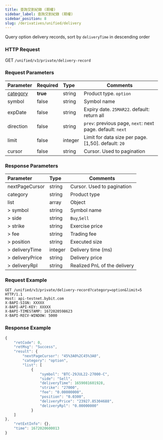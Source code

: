```yaml
---
title: 查詢交割紀錄 (期權)
sidebar_label: 查詢交割紀錄 (期權)
sidebar_position: 8
slug: /derivatives/unified/delivery
---
```


Query option delivery records, sort by `deliveryTime` in descending order

### HTTP Request
GET `/unified/v3/private/delivery-record`

### Request Parameters
| Parameter | Required | Type | Comments|
|:----- |:-------|:-----|------ |
|[category](../enum#category) |**true** |string |Product type. `option` |
|symbol |false |string |Symbol name |
|expDate |false |string |Expiry date. `25MAR22`. default: return all |
|direction |false |string |`prev`: previous page, `next`: next page. default: `next`|
|limit |false |integer |Limit for data size per page. [1,50]. default: `20`|
|cursor |false |string |Cursor. Used to pagination|

### Response Parameters
| Parameter | Type | Comments|
|:----- |:-----|----- |
|nextPageCursor |string |Cursor. Used to pagination |
|category |string |Product type|
|list |array |Object |
|> symbol |string |Symbol name |
|> side |string |`Buy`,`Sell` |
|> strike |string |Exercise price |
|> fee |string |Trading fee |
|> position |string |Executed size |
|> deliveryTime |integer |Delivery time (ms) |
|> deliveryPrice |string |Delivery price |
|> deliveryRpl |string |Realized PnL of the delivery |

### Request Example

<Tabs>
<TabItem value="console" label="Console">

```http
GET /unified/v3/private/delivery-record?category=option&limit=5 HTTP/1.1
Host: api-testnet.bybit.com
X-BAPI-SIGN: XXXXX
X-BAPI-API-KEY: XXXXX
X-BAPI-TIMESTAMP: 1672020598623
X-BAPI-RECV-WINDOW: 5000
```

</TabItem>
</Tabs>

### Response Example

<Tabs>
<TabItem value="js option" label="option">

```javascript
{
    "retCode": 0,
    "retMsg": "Success",
    "result": {
        "nextPageCursor": "45%3A0%2C45%3A0",
        "category": "option",
        "list": [
            {
                "symbol": "BTC-29JUL22-27000-C",
                "side": "Sell",
                "deliveryTime": 1659081601928,
                "strike": "27000",
                "fee": "0.00000000",
                "position": "0.0300",
                "deliveryPrice": "23927.85304688",
                "deliveryRpl": "0.00000000"
            }
    ]
},
    "retExtInfo": {},
    "time": 1672020600013
}
```
</TabItem>
</Tabs>